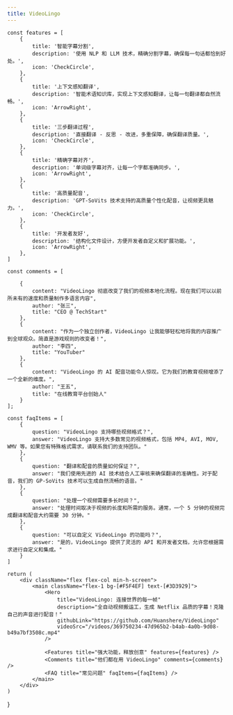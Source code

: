 ```yaml
---
title: VideoLingo
---
```



    const features = [
        {
            title: '智能字幕分割',
            description: '使用 NLP 和 LLM 技术，精确分割字幕，确保每一句话都恰到好处。',
            icon: 'CheckCircle',
        },
        {
            title: '上下文感知翻译',
            description: '智能术语知识库，实现上下文感知翻译，让每一句翻译都自然流畅。',
            icon: 'ArrowRight',
        },
        {
            title: '三步翻译过程',
            description: '直接翻译 - 反思 - 改进，多重保障，确保翻译质量。',
            icon: 'CheckCircle',
        },
        {
            title: '精确字幕对齐',
            description: '单词级字幕对齐，让每一个字都准确同步。',
            icon: 'ArrowRight',
        },
        {
            title: '高质量配音',
            description: 'GPT-SoVits 技术支持的高质量个性化配音，让视频更具魅力。',
            icon: 'CheckCircle',
        },
        {
            title: '开发者友好',
            description: '结构化文件设计，方便开发者自定义和扩展功能。',
            icon: 'ArrowRight',
        },
    ]

    const comments = [

        {
            content: "VideoLingo 彻底改变了我们的视频本地化流程。现在我们可以以前所未有的速度和质量制作多语言内容",
            author: "张三",
            title: "CEO @ TechStart"
        },
        {
            content: "作为一个独立创作者，VideoLingo 让我能够轻松地将我的内容推广到全球观众。简直是游戏规则的改变者！",
            author: "李四",
            title: "YouTuber"
        },
        {
            content: "VideoLingo 的 AI 配音功能令人惊叹。它为我们的教育视频增添了一个全新的维度。",
            author: "王五",
            title: "在线教育平台创始人"
        }
    ];

    const faqItems = [
        {
            question: "VideoLingo 支持哪些视频格式？",
            answer: "VideoLingo 支持大多数常见的视频格式，包括 MP4, AVI, MOV, WMV 等。如果您有特殊格式需求，请联系我们的支持团队。"
        },
        {
            question: "翻译和配音的质量如何保证？",
            answer: "我们使用先进的 AI 技术结合人工审核来确保翻译的准确性。对于配音，我们的 GP-SoVits 技术可以生成自然流畅的语音。"
        },
        {
            question: "处理一个视频需要多长时间？",
            answer: "处理时间取决于视频的长度和所需的服务。通常，一个 5 分钟的视频完成翻译和配音大约需要 30 分钟。"
        },
        {
            question: "可以自定义 VideoLingo 的功能吗？",
            answer: "是的，VideoLingo 提供了灵活的 API 和开发者文档，允许您根据需求进行自定义和集成。"
        }
    ]

    return (
        <div className="flex flex-col min-h-screen">
            <main className="flex-1 bg-[#F5F4EF] text-[#3D3929]">
                <Hero
                    title="VideoLingo: 连接世界的每一帧"
                    description="全自动视频搬运工，生成 Netflix 品质的字幕！克隆自己的声音进行配音！"
                    githubLink="https://github.com/Huanshere/VideoLingo"
                    videoSrc="/videos/369750234-47d965b2-b4ab-4a0b-9d08-b49a7bf3508c.mp4"
                />

                <Features title="强大功能，释放创意" features={features} />
                <Comments title="他们都在用 VideoLingo" comments={comments} />
                <FAQ title="常见问题" faqItems={faqItems} />
            </main>
        </div>
    )

}
